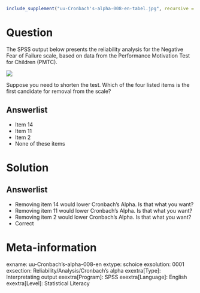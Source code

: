 ```r
include_supplement("uu-Cronbach's-alpha-008-en-tabel.jpg", recursive = TRUE)
```



Question
========
The SPSS output below presents the reliability analysis for the Negative Fear of Failure scale, based on data from the Performance Motivation Test for Children (PMTC).

![](uu-Cronbach's-alpha-008-en-tabel.jpg)
  
Suppose you need to shorten the test. Which of the four listed items is the first candidate for removal from the scale?
  
Answerlist
----------
* Item 14
* Item 11
* Item 2
* None of these items

Solution
========
  

Answerlist
----------
* Removing item 14 would lower Cronbach's Alpha. Is that what you want?
* Removing item 11 would lower Cronbach's Alpha. Is that what you want?
* Removing item 2 would lower Cronbach's Alpha. Is that what you want?
* Correct

Meta-information
================
exname: uu-Cronbach's-alpha-008-en
extype: schoice
exsolution: 0001
exsection: Reliability/Analysis/Cronbach's alpha
exextra[Type]: Interpretating output
exextra[Program]: SPSS
exextra[Language]: English
exextra[Level]: Statistical Literacy
